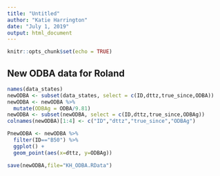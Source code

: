 ```yaml
---
title: "Untitled"
author: "Katie Harrington"
date: "July 1, 2019"
output: html_document
---
```


```r
knitr::opts_chunk$set(echo = TRUE)
```

## New ODBA data for Roland

```r
names(data_states)
newODBA <- subset(data_states, select = c(ID,dttz,true_since,ODBA))
newODBA <- newODBA %>% 
  mutate(ODBAg = ODBA/9.81)
newODBA <- subset(newODBA, select = c(ID,dttz,true_since,ODBAg))
colnames(newODBA)[1:4] <- c("ID","dttz","true_since","ODBAg")

PnewODBA <- newODBA %>% 
  filter(ID=="B50") %>% 
  ggplot() +
  geom_point(aes(x=dttz, y=ODBAg))

save(newODBA,file="KH_ODBA.RData")
```

